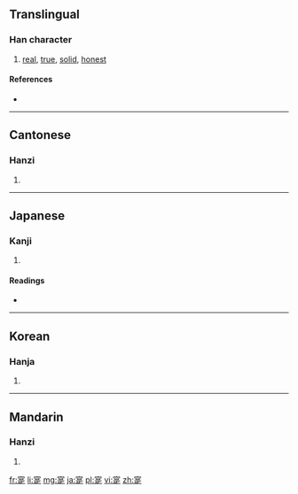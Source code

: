 ==Translingual==

===Han character===
{{Han char|rn=40|rad=宀|as=09|sn=12|four=3080<sub>1</sub>|canj=十日一人 (JAMO)}}

# [[real]], [[true]], [[solid]], [[honest]]

====References====
* {{Han ref|kx=0289.160|dkj=07244|dj=0573.050|hdz=20943.010|uh=5BD4|ud=23508|bh=D8D3|bd=55507}}

----

==Cantonese==

===Hanzi===
{{yue-hanzi|jyut=|y=sat6}}

# {{defn|lang=yue|sort=宀09}}

----

==Japanese==

===Kanji===
{{ja-kanji|grade=|rs=宀09}}

# {{defn|lang=ja|sort=宀09}}

====Readings====
* {{ja-readings|on=[[しょく]] (shoku)|kun=[[まことに]] (makotoni)}}

----

==Korean==

===Hanja===
{{ko-hanja|hangeul=식|rv=sik|mr=sik}}

# {{defn|lang=ko|sort=宀09}}

----

==Mandarin==

===Hanzi===
{{cmn-hanzi|pin=[[shí]] ([[shi2]])|wg=shih<sup>2</sup>}}

# {{defn|lang=cmn|sort=宀09}}

[[fr:寔]]
[[li:寔]]
[[mg:寔]]
[[ja:寔]]
[[pl:寔]]
[[vi:寔]]
[[zh:寔]]